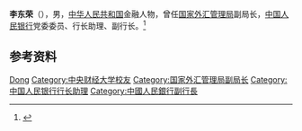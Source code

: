 '''李东荣'''（{{bd|1954年|8月|}}），男，[[中华人民共和国|中华人民共和国]]金融人物，曾任[[国家外汇管理局|国家外汇管理局]]副局长，[[中国人民银行|中国人民银行]]党委委员、行长助理、副行长。<ref>{{Cite web|title=胡晓炼、李东荣不再担任中国人民银行副行长(图 简历)|url=http://district.ce.cn/newarea/sddy/201503/03/t20150303_4710080_1.shtml|accessdate=2021-02-09|work=中国经济网|archive-date=2021-02-10|archive-url=https://web.archive.org/web/20210210001638/http://district.ce.cn/newarea/sddy/201503/03/t20150303_4710080_1.shtml|dead-url=no}}</ref>

== 参考资料 ==
{{reflist}}

{{Authority control}}
{{DEFAULTSORT:Li李}}
[[Category:李姓|Dong]]
[[Category:中央财经大学校友|Category:中央财经大学校友]]
[[Category:国家外汇管理局副局长|Category:国家外汇管理局副局长]]
[[Category:中国人民银行行长助理|Category:中国人民银行行长助理]]
[[Category:中國人民銀行副行長|Category:中國人民銀行副行長]]

{{中国人物小作品}}